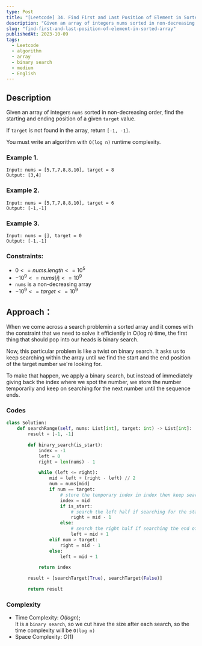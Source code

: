 ```yaml
---
type: Post
title: "[Leetcode] 34. Find First and Last Position of Element in Sorted Array"
description: "Given an array of integers nums sorted in non-decreasing order, find the starting and ending position of a given target value."
slug: "find-first-and-last-position-of-element-in-sorted-array"
publishedAt: 2023-10-09
tags:
  - Leetcode
  - algorithm
  - array
  - binary search
  - medium
  - English
---
```


## Description

Given an array of integers `nums` sorted in non-decreasing order, find the starting and ending position of a given `target` value.

If `target` is not found in the array, return `[-1, -1]`.

You must write an algorithm with `O(log n)` runtime complexity.

### Example 1.

```
Input: nums = [5,7,7,8,8,10], target = 8
Output: [3,4]
```

### Example 2.

```
Input: nums = [5,7,7,8,8,10], target = 6
Output: [-1,-1]

```

### Example 3.

```
Input: nums = [], target = 0
Output: [-1,-1]

```

### Constraints:

- $0 <= nums.length <= 10^5$
- $-10^9 <= nums[i] <= 10^9$
- `nums` is a non-decreasing array
- $-10^9 <= target <= 10^9$

## Approach：

When we come across a search problemin a sorted array and it comes with the constraint that we need to solve it efficiently in O(log n) time, the first thing that should pop into our heads is binary search.

Now, this particular problem is like a twist on binary search. It asks us to keep searching within the array until we find the start and the end position of the target number we're looking for.

To make that happen, we apply a binary search, but instead of immediately giving back the index where we spot the number, we store the number temporarily and keep on searching for the next number until the sequence ends.

### Codes

```python
class Solution:
    def searchRange(self, nums: List[int], target: int) -> List[int]:
        result = [-1, -1]

        def binary_search(is_start):
            index = -1
            left = 0
            right = len(nums) - 1

            while (left <= right):
                mid = left + (right - left) // 2
                num = nums[mid]
                if num == target:
                    # store the temporary index in index then keep searching
                    index = mid
                    if is_start:
                        # search the left half if searching for the starting of the sequesce
                        right = mid - 1
                    else:
                        # search the right half if searching the end of the sequence
                        left = mid + 1
                elif num > target:
                    right = mid - 1
                else:
                    left = mid + 1

            return index

        result = [searchTarget(True), searchTarget(False)]

        return result
```

### Complexity

- Time Complexity: $O(log n)$;  
  It is a `binary search`, so we cut have the size after each search, so the time complexity will be `O(log n)`
- Space Complexity: $O(1)$
